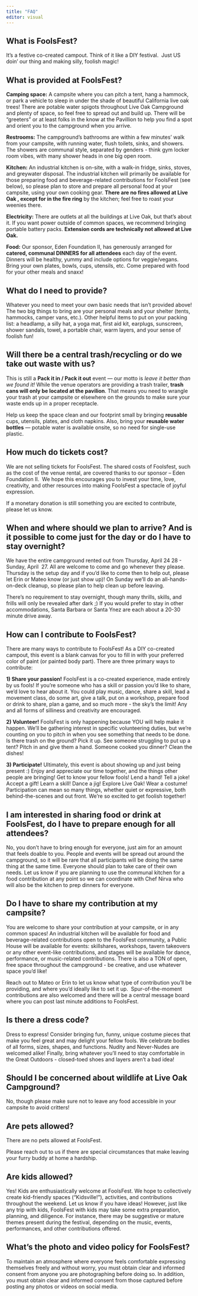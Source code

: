 ```yaml
---
title: "FAQ"
editor: visual
---
```


## **What is FoolsFest?**

It’s a festive co-created campout. Think of it like a DIY festival.  Just US doin’ our thing and making silly, foolish magic!  

## **What is provided at FoolsFest?**

**Camping space:** A campsite where you can pitch a tent, hang a hammock, or park a vehicle to sleep in under the shade of beautiful California live oak trees! There are potable water spigots throughout Live Oak Campground and plenty of space, so feel free to spread out and build up. There will be “greeters” or at least folks in the know at the Pavillion to help you find a spot and orient you to the campground when you arrive. 

**Restrooms:** The campground’s bathrooms are within a few minutes’ walk from your campsite, with running water, flush toilets, sinks, and showers. The showers are communal style, separated by genders - think gym locker room vibes, with many shower heads in one big open room.

**Kitchen:** An industrial kitchen is on-site, with a walk-in fridge, sinks, stoves, and greywater disposal. The industrial kitchen will primarily be available for those preparing food and beverage-related contributions for FoolsFest (see below), so please plan to store and prepare all personal food at your campsite, using your own cooking gear. **There are no fires allowed at Live Oak , except for in the fire ring** by the kitchen; feel free to roast your weenies there.

**Electricity:** There are outlets at all the buildings at Live Oak, but that's about it. If you want power outside of common spaces, we recommend bringing portable battery packs. **Extension cords are technically not allowed at Live Oak.**

**Food:** Our sponsor, Eden Foundation II, has generously arranged for **catered, communal DINNERS for all attendees** each day of the event. Dinners will be healthy, yummy and include options for veggie/vegans. Bring your own plates, bowls, cups, utensils, etc. Come prepared with food for your other meals and snaxx!

## **What do I need to provide?**

Whatever you need to meet your own basic needs that isn’t provided above! The two big things to bring are your personal meals and your shelter (tents, hammocks, camper vans, etc.). Other helpful items to put on your packing list: a headlamp, a silly hat, a yoga mat, first aid kit, earplugs, sunscreen, shower sandals, towel, a portable chair, warm layers, and your sense of foolish fun!

## **Will there be a central trash/recycling or do we take out waste with us?**

This is still a **Pack it in / Pack it out** event — our motto is *leave it better than we found it!* While the venue operators are providing a trash trailer, **trash cans will only be located at the pavilion**. That means you need to wrangle your trash at your campsite or elsewhere on the grounds to make sure your waste ends up in a proper receptacle.

Help us keep the space clean and our footprint small by bringing **reusable** cups, utensils, plates, and cloth napkins. Also, bring your **reusable water bottles** — potable water is available onsite, so no need for single-use plastic.

## **How much do tickets cost?**

We are not selling tickets for FoolsFest. The shared costs of Foolsfest, such as the cost of the venue rental, are covered thanks to our sponsor – Eden Foundation II.  We hope this encourages you to invest your time, love, creativity, and other resources into making FoolsFest a spectacle of joyful expression. 

If a monetary donation is still something you are excited to contribute, please let us know. 

## **When and where should we plan to arrive? And is it possible to come just for the day or do I have to stay overnight?**

We have the entire campground rented out from Thursday, April 24 28 - Sunday, April  27. All are welcome to come and go whenever they please. Thursday is the setup day and if you’d like to come then to help out, please let Erin or Mateo know (or just show up)! On Sunday we’ll do an all-hands-on-deck cleanup, so please plan to help clean up before leaving.

There’s no requirement to stay overnight, though many thrills, skills, and frills will only be revealed after dark ;) If you would prefer to stay in other accommodations, Santa Barbara or Santa Ynez are each about a 20-30 minute drive away.   

## **How can I contribute to FoolsFest?**

There are many ways to contribute to FoolsFest! As a DIY co-created campout, this event is a blank canvas for you to fill in with your preferred color of paint (or painted body part). There are three primary ways to contribute:

**1) Share your passion!** FoolsFest is a co-created experience, made entirely by us fools! If you’re someone who has a skill or passion you’d like to share, we’d love to hear about it. You could play music, dance, share a skill, lead a movement class, do some art, give a talk, put on a workshop, prepare food or drink to share, plan a game, and so much more - the sky’s the limit! Any and all forms of silliness and creativity are encouraged. 

**2) Volunteer!** FoolsFest is only happening because YOU will help make it happen. We’ll be gathering interest in specific volunteering duties, but we’re counting on you to pitch in when you see something that needs to be done. Is there trash on the ground? Pick it up. See someone struggling to put up a tent? Pitch in and give them a hand. Someone cooked you dinner? Clean the dishes!

**3) Participate!** Ultimately, this event is about showing up and just being present :) Enjoy and appreciate our time together, and the things other people are bringing! Get to know your fellow fools! Lend a hand! Tell a joke! Accept a gift! Learn a skill! Dance a jig! Explore Live Oak! Wear a costume! Participation can mean so many things, whether quiet or expressive, both behind-the-scenes and out front. We’re so excited to get foolish together!

## **I am interested in sharing food or drink at FoolsFest, do I have to prepare enough for all attendees?**

No, you don’t have to bring enough for everyone, just aim for an amount that feels doable to you. People and events will be spread out around the campground, so it will be rare that all participants will be doing the same thing at the same time. Everyone should plan to take care of their own needs. Let us know if you are planning to use the communal kitchen for a food contribution at any point so we can coordinate with Chef Nirva who will also be the kitchen to prep dinners for everyone.

## **Do I have to share my contribution at my campsite?**

You are welcome to share your contribution at your campsite, or in any common spaces! An industrial kitchen will be available for food and beverage-related contributions open to the FoolsFest community, a Public House will be available for events: skillshares, workshops, tavern takeovers or any other event-like contributions, and stages will be available for dance, performance, or music-related contributions. There is also a TON of open, free space throughout the campground - be creative, and use whatever space you’d like!

Reach out to Mateo or Erin to let us know what type of contribution you’ll be providing, and where you’d ideally like to set it up.  Spur-of-the-moment contributions are also welcomed and there will be a central message board where you can post last minute additions to FoolsFest.

## **Is there a dress code?**

Dress to express! Consider bringing fun, funny, unique costume pieces that make you feel great and may delight your fellow fools. We celebrate bodies of all forms, sizes, shapes, and functions. Nudity and Never-Nudes are welcomed alike! Finally, bring whatever you'll need to stay comfortable in the Great Outdoors - closed-toed shoes and layers aren't a bad idea!

## **Should I be concerned about wildlife at Live Oak Campground?**

No, though please make sure not to leave any food accessible in your campsite to avoid critters!

## **Are pets allowed?**

There are no pets allowed at FoolsFest.  

Please reach out to us if there are special circumstances that make leaving your furry buddy at home a hardship.

## **Are kids allowed?**

Yes! Kids are enthusiastically welcome at FoolsFest. We hope to collectively create kid-friendly spaces (“Kidsville!”), activities, and contributions throughout the weekend. Let us know if you have ideas! However, just like any trip with kids, FoolsFest with kids may take some extra preparation, planning, and diligence. For instance, there may be suggestive or mature themes present during the festival, depending on the music, events, performances, and other contributions offered.  

## **What's the photo and video policy for FoolsFest?**

To maintain an atmosphere where everyone feels comfortable expressing themselves freely and without worry, you must obtain clear and informed consent from anyone you are photographing before doing so. In addition, you must obtain clear and informed consent from those captured before posting any photos or videos on social media.